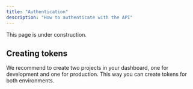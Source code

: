 ```yaml
---
title: "Authentication"
description: "How to authenticate with the API"
---
```


<Note>This page is under construction.</Note>

## Creating tokens

<Note>
  We recommend to create two projects in your dashboard, one for development and
  one for production. This way you can create tokens for both environments.
</Note>
